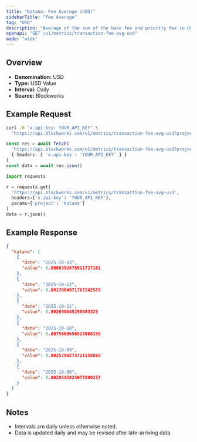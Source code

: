 ```yaml
---
title: "Katana: Fee Average (USD)"
sidebarTitle: "Fee Average"
tag: "USD"
description: "Average of the sum of the base fee and priority fee in USD that day"
openapi: "GET /v1/metrics/transaction-fee-avg-usd"
mode: "wide"
---
```


## Overview

- **Denomination:** USD
- **Type:** USD Value
- **Interval:** Daily
- **Source:** Blockworks

## Example Request

<CodeGroup>

```bash cURL
curl -H "x-api-key: YOUR_API_KEY" \
  "https://api.blockworks.com/v1/metrics/transaction-fee-avg-usd?project=katana"
```

```typescript TypeScript
const res = await fetch(
  'https://api.blockworks.com/v1/metrics/transaction-fee-avg-usd?project=katana',
  { headers: { 'x-api-key': 'YOUR_API_KEY' } }
)
const data = await res.json()
```

```python Python
import requests

r = requests.get(
  'https://api.blockworks.com/v1/metrics/transaction-fee-avg-usd',
  headers={'x-api-key': 'YOUR_API_KEY'},
  params={'project': 'katana'}
)
data = r.json()
```

</CodeGroup>

## Example Response

```json
{
  "katana": [
    {
      "date": "2025-10-13",
      "value": 0.0008392678911727161
    },
    {
      "date": "2025-10-12",
      "value": 0.0017804971767242583
    },
    {
      "date": "2025-10-11",
      "value": 0.002698645298003325
    },
    {
      "date": "2025-10-10",
      "value": 0.0075669656523068155
    },
    {
      "date": "2025-10-09",
      "value": 0.0025794273721158863
    },
    {
      "date": "2025-10-08",
      "value": 0.0028542824077880257
    }
  ]
}
```

## Notes
- Intervals are daily unless otherwise noted.
- Data is updated daily and may be revised after late-arriving data.